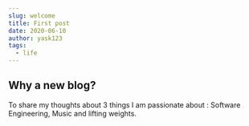 ```yaml
---
slug: welcome
title: First post
date: 2020-06-10
author: yask123
tags:
  - life
---
```


## Why a new blog?

<!--- I am starting this new blog to share my thoughts and learning about software engineering, music and lifting weights.  -->
To share my thoughts about 3 things I am passionate about : 
Software Engineering, Music and lifting weights.